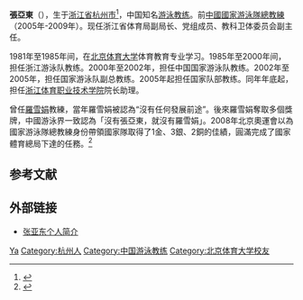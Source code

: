 {{Otheruses|張亞東}}
'''張亞東'''（{{bd|1964年|2月5日|catIdx=Z}}），生于[[浙江省|浙江省]][[杭州市|杭州市]]<ref>{{Cite web |url=http://news.zj.com/sports/zjty/2006-12-19/722532.html |title=张亚东:曾打过罗雪娟三巴掌 吴鹏渐具王者之气 |accessdate=2014-09-07 |author= |date=2006-12-19 |work=责任编辑：罗道旺 |publisher=浙江都市网，来源：杭州日报 |language=Zh-hans |archive-url=https://web.archive.org/web/20140907084821/http://news.zj.com/sports/zjty/2006-12-19/722532.html# |archive-date=2014-09-07 |dead-url=yes }}</ref>，中国知名[[游泳教练|游泳教练]]。前[[中國國家游泳隊|中國國家游泳隊]][[總教練|總教練]]（2005年-2009年）。现任浙江省体育局副局长、党组成员、教科卫体委员会副主任。

1981年至1985年间，在[[北京体育大学|北京体育大学]]体育教育专业学习。1985年至2000年间，担任浙江游泳队教练。2000年至2002年，担任中国国家游泳队教练。2002年至2005年，担任国家游泳队副总教练。2005年起担任国家队部教练。同年年底起，担任[[浙江体育职业技术学院|浙江体育职业技术学院]]院长助理。

曾任[[羅雪娟|羅雪娟]]教練，當年羅雪娟被認為“沒有任何發展前途”。後來羅雪娟奪取多個獎牌，中國游泳界一致認為「沒有張亞東，就沒有羅雪娟」。2008年北京奧運會以為國家游泳隊總教練身份帶領國家隊取得了1金、3銀、2銅的佳績，圓滿完成了國家體育總局下達的任務。<ref>{{Cite web |url=http://www.chinareviewnews.com/doc/1008/9/4/7/100894762.html |title=張亞東功成身退 么正傑接任游泳總教練 |access-date=2009-08-01 |archive-date=2016-03-05 |archive-url=https://web.archive.org/web/20160305141545/http://www.chinareviewnews.com/doc/1008/9/4/7/100894762.html |dead-url=no }}</ref>

== 参考文献 ==
{{reflist}}

== 外部链接 ==
* [https://web.archive.org/web/20140907081504/http://2008.qq.com/a/20080726/036812.htm 张亚东个人简介]

{{游泳人物小作品}}
{{2008 China Olympic Swimming Team}}
{{2004 China Olympic Swimming Team}}

{{Authority control}}
{{DEFAULTSORT:Zhang张}}
[[Category:张姓|Ya]]
[[Category:杭州人|Category:杭州人]]
[[Category:中国游泳教练|Category:中国游泳教练]]
[[Category:北京体育大学校友|Category:北京体育大学校友]]